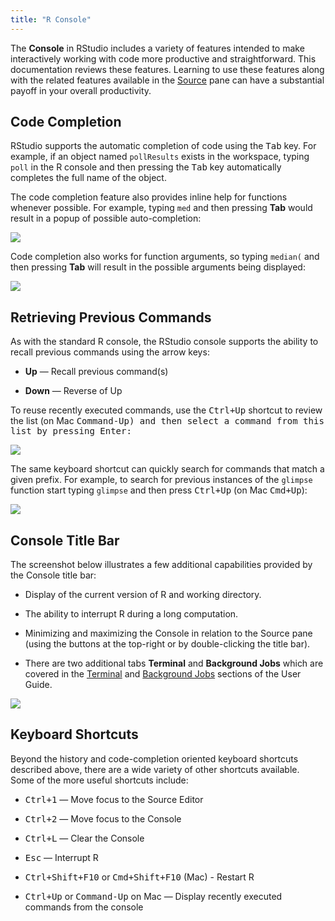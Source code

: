 ```yaml
---
title: "R Console"
---
```


The **Console** in RStudio includes a variety of features intended to make interactively working with code more productive and straightforward. This documentation reviews these features. Learning to use these features along with the related features available in the [Source](execution.html) pane can have a substantial payoff in your overall productivity.

## Code Completion

RStudio supports the automatic completion of code using the <kbd>Tab</kbd> key. For example, if an object named `pollResults` exists in the workspace, typing `poll` in the R console and then pressing the <kbd>Tab</kbd> key automatically completes the full name of the object. 

The code completion feature also provides inline help for functions whenever possible. For example, typing `med` and then pressing **Tab** would result in a popup of possible auto-completion:

![](images/console-completion.png){fig-alt="A screenshot of the RStudio console displaying tab-completion of the median function."}

Code completion also works for function arguments, so typing `median(` and then pressing **Tab** will result in the possible arguments being displayed:

![](images/console-completion-args.png){fig-alt="Code completion of variables within the median function, displaying the 'x', 'na.rm' and '...' function arguments."}

## Retrieving Previous Commands

As with the standard R console, the RStudio console supports the ability to recall previous commands using the arrow keys:

-   **Up** --- Recall previous command(s)

-   **Down** --- Reverse of Up

To reuse recently executed commands, use the <kbd>Ctrl+Up</kbd> shortcut to review the list (on Mac <kbd>Command-Up<kbd>) and then select a command from this list by pressing <kbd>Enter</kbd>:

![](images/retrieve-console-commands.png){fig-alt="A screenshot of the history of commands executed in the RStudio console."}

The same keyboard shortcut can quickly search for commands that match a given prefix. For example, to search for previous instances of the `glimpse` function start typing `glimpse` and then press <kbd>Ctrl+Up</kbd>  (on Mac <kbd>Cmd+Up</kbd>):

![](images/previous-commands.png){fig-alt="A screenshot of the R console in RStudio, showing a filtered list of executed commands that match 'glimpse'"}

## Console Title Bar

The screenshot below illustrates a few additional capabilities provided by the Console title bar:

-   Display of the current version of R and working directory.

-   The ability to interrupt R during a long computation.

-   Minimizing and maximizing the Console in relation to the Source pane (using the buttons at the top-right or by double-clicking the title bar).

- There are two additional tabs **Terminal** and **Background Jobs** which are covered in the [Terminal](../tools/terminal.html) and [Background Jobs](../tools/jobs.html) sections of the User Guide.

![](images/console-buttons.png){fig-alt="A screenshot of R console menu bar, showing the red 'stopsign' indicating the ability to stop the currently executed R code"}

## Keyboard Shortcuts

Beyond the history and code-completion oriented keyboard shortcuts described above, there are a wide variety of other shortcuts available. Some of the more useful shortcuts include:

-   <kbd>Ctrl+1</kbd> --- Move focus to the Source Editor

-   <kbd>Ctrl+2</kbd> --- Move focus to the Console

-   <kbd>Ctrl+L</kbd> --- Clear the Console

-   <kbd>Esc</kbd> --- Interrupt R

-   <kbd>Ctrl+Shift+F10</kbd> or <kbd>Cmd+Shift+F10</kbd> (Mac) - Restart R

-   <kbd>Ctrl+Up</kbd> or <kbd>Command-Up</kbd> on Mac --- Display recently executed commands from the console
